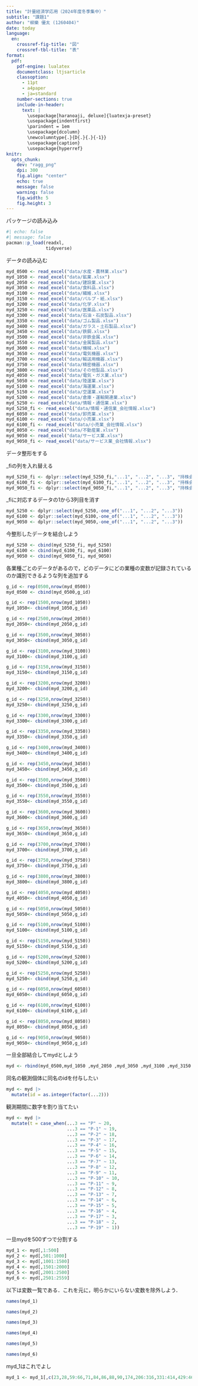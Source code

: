```yaml
---
title: "計量経済学応用（2024年度冬季集中）"
subtitle: "課題1"
author: "柳樂 優太 (1260404)"
date: today
language:
  en:
    crossref-fig-title: "図"
    crossref-tbl-title: "表"
format:
  pdf:
    pdf-engine: lualatex
    documentclass: ltjsarticle
    classoption: 
      - 11pt
      - a4paper
      - ja=standard
    number-sections: true
    include-in-header: 
      text: |
        \usepackage[haranoaji, deluxe]{luatexja-preset}
        \usepackage{indentfirst}
        \parindent = 1em
        \usepackage{dcolumn}
        \newcolumntype{.}{D{.}{.}{-1}}
        \usepackage{caption}
        \usepackage{hyperref}
knitr: 
  opts_chunk: 
    dev: "ragg_png"
    dpi: 300
    fig.align: "center"
    echo: true
    message: false
    warning: false
    fig.width: 5
    fig.height: 3
---
```

パッケージの読み込み
```r
#| echo: false
#| message: false
pacman::p_load(readxl,
               tidyverse)
```

データの読み込む
```r
myd_0500 <- read_excel("data/水産・農林業.xlsx")
myd_1050 <- read_excel("data/鉱業.xlsx")
myd_2050 <- read_excel("data/建設業.xlsx")
myd_3050 <- read_excel("data/食料品.xlsx")
myd_3100 <- read_excel("data/繊維.xlsx")
myd_3150 <- read_excel("data/パルプ・紙.xlsx")
myd_3200 <- read_excel("data/化学.xlsx")
myd_3250 <- read_excel("data/医薬品.xlsx")
myd_3300 <- read_excel("data/石油・石炭製品.xlsx")
myd_3350 <- read_excel("data/ゴム製品.xlsx")
myd_3400 <- read_excel("data/ガラス・土石製品.xlsx")
myd_3450 <- read_excel("data/鉄鋼.xlsx")
myd_3500 <- read_excel("data/非鉄金属.xlsx")
myd_3550 <- read_excel("data/金属製品.xlsx")
myd_3600 <- read_excel("data/機械.xlsx")
myd_3650 <- read_excel("data/電気機器.xlsx")
myd_3700 <- read_excel("data/輸送用機器.xlsx")
myd_3750 <- read_excel("data/精密機器.xlsx")
myd_3800 <- read_excel("data/その他製品.xlsx")
myd_4050 <- read_excel("data/電気・ガス業.xlsx")
myd_5050 <- read_excel("data/陸運業.xlsx")
myd_5100 <- read_excel("data/海運業.xlsx")
myd_5150 <- read_excel("data/空運業.xlsx")
myd_5200 <- read_excel("data/倉庫・運輸関連業.xlsx")
myd_5250 <- read_excel("data/情報・通信業.xlsx")
myd_5250_fi <- read_excel("data/情報・通信業_会社情報.xlsx")
myd_6050 <- read_excel("data/卸売業.xlsx")
myd_6100 <- read_excel("data/小売業.xlsx")
myd_6100_fi <- read_excel("data/小売業_会社情報.xlsx")
myd_8050 <- read_excel("data/不動産業.xlsx")
myd_9050 <- read_excel("data/サービス業.xlsx")
myd_9050_fi <- read_excel("data/サービス業_会社情報.xlsx")
```

データ整形をする

_fiの列を入れ替える
```r
myd_5250_fi <- dplyr::select(myd_5250_fi,"...1", "...2", "...3", "持株会社フラグ", everything())
myd_6100_fi <- dplyr::select(myd_6100_fi,"...1", "...2", "...3", "持株会社フラグ", everything())
myd_9050_fi <- dplyr::select(myd_9050_fi,"...1", "...2", "...3", "持株会社フラグ", everything())
```
_fiに対応するデータの1から3列目を消す
```r
myd_5250 <- dplyr::select(myd_5250,-one_of("...1", "...2", "...3"))
myd_6100 <- dplyr::select(myd_6100,-one_of("...1", "...2", "...3"))
myd_9050 <- dplyr::select(myd_9050,-one_of("...1", "...2", "...3"))
```
今整形したデータを結合しよう
```r
myd_5250 <- cbind(myd_5250_fi, myd_5250)
myd_6100 <- cbind(myd_6100_fi, myd_6100)
myd_9050 <- cbind(myd_9050_fi, myd_9050)
```


各業種ごとのデータがあるので，どのデータにどの業種の変数が記録されているのか識別できるような列を追加する
```r
g_id <- rep(0500,nrow(myd_0500))
myd_0500 <- cbind(myd_0500,g_id)

g_id <- rep(1500,nrow(myd_1050))
myd_1050<- cbind(myd_1050,g_id)

g_id <- rep(2500,nrow(myd_2050))
myd_2050<- cbind(myd_2050,g_id)

g_id <- rep(3500,nrow(myd_3050))
myd_3050<- cbind(myd_3050,g_id)

g_id <- rep(3100,nrow(myd_3100))
myd_3100<- cbind(myd_3100,g_id)

g_id <- rep(3150,nrow(myd_3150))
myd_3150<- cbind(myd_3150,g_id)

g_id <- rep(3200,nrow(myd_3200))
myd_3200<- cbind(myd_3200,g_id)

g_id <- rep(3250,nrow(myd_3250))
myd_3250<- cbind(myd_3250,g_id)

g_id <- rep(3300,nrow(myd_3300))
myd_3300<- cbind(myd_3300,g_id)

g_id <- rep(3350,nrow(myd_3350))
myd_3350<- cbind(myd_3350,g_id)

g_id <- rep(3400,nrow(myd_3400))
myd_3400<- cbind(myd_3400,g_id)

g_id <- rep(3450,nrow(myd_3450))
myd_3450<- cbind(myd_3450,g_id)

g_id <- rep(3500,nrow(myd_3500))
myd_3500<- cbind(myd_3500,g_id)

g_id <- rep(3550,nrow(myd_3550))
myd_3550<- cbind(myd_3550,g_id)

g_id <- rep(3600,nrow(myd_3600))
myd_3600<- cbind(myd_3600,g_id)

g_id <- rep(3650,nrow(myd_3650))
myd_3650<- cbind(myd_3650,g_id)

g_id <- rep(3700,nrow(myd_3700))
myd_3700<- cbind(myd_3700,g_id)

g_id <- rep(3750,nrow(myd_3750))
myd_3750<- cbind(myd_3750,g_id)

g_id <- rep(3800,nrow(myd_3800))
myd_3800<- cbind(myd_3800,g_id)

g_id <- rep(4050,nrow(myd_4050))
myd_4050<- cbind(myd_4050,g_id)

g_id <- rep(5050,nrow(myd_5050))
myd_5050<- cbind(myd_5050,g_id)

g_id <- rep(5100,nrow(myd_5100))
myd_5100<- cbind(myd_5100,g_id)

g_id <- rep(5150,nrow(myd_5150))
myd_5150<- cbind(myd_5150,g_id)

g_id <- rep(5200,nrow(myd_5200))
myd_5200<- cbind(myd_5200,g_id)

g_id <- rep(5250,nrow(myd_5250))
myd_5250<- cbind(myd_5250,g_id)

g_id <- rep(6050,nrow(myd_6050))
myd_6050<- cbind(myd_6050,g_id)

g_id <- rep(6100,nrow(myd_6100))
myd_6100<- cbind(myd_6100,g_id)

g_id <- rep(8050,nrow(myd_8050))
myd_8050<- cbind(myd_8050,g_id)

g_id <- rep(9050,nrow(myd_9050))
myd_9050<- cbind(myd_9050,g_id)
```


一旦全部結合してmydとしよう
```r
myd <- rbind(myd_0500,myd_1050 ,myd_2050 ,myd_3050 ,myd_3100 ,myd_3150 ,myd_3200 ,myd_3250 ,myd_3300 ,myd_3350 ,myd_3400 ,myd_3450 ,myd_3500 ,myd_3550 ,myd_3600 ,myd_3650 ,myd_3700 ,myd_3750 ,myd_3800 ,myd_4050 ,myd_5050,myd_5100,myd_5150,myd_5200,myd_5250,myd_6050,myd_6100,myd_8050,myd_9050)
```

同名の観測個体に同名のidを付与したい
```r
myd <- myd |> 
  mutate(id = as.integer(factor(...2)))
```
観測期間に数字を割り当てたい
```r
myd <- myd |> 
  mutate(t = case_when(...3 == "P" ~ 20,
                       ...3 == "P-1" ~ 19,
                       ...3 == "P-2" ~ 18,
                       ...3 == "P-3" ~ 17,
                       ...3 == "P-4" ~ 16,
                       ...3 == "P-5" ~ 15,
                       ...3 == "P-6" ~ 14,
                       ...3 == "P-7" ~ 13,
                       ...3 == "P-8" ~ 12,
                       ...3 == "P-9" ~ 11,
                       ...3 == "P-10" ~ 10,
                       ...3 == "P-11" ~ 9,
                       ...3 == "P-12" ~ 8,
                       ...3 == "P-13" ~ 7,
                       ...3 == "P-14" ~ 6,
                       ...3 == "P-15" ~ 5,
                       ...3 == "P-16" ~ 4,
                       ...3 == "P-17" ~ 3,
                       ...3 == "P-18" ~ 2,
                       ...3 == "P-19" ~ 1))
```


一旦mydを500ずつで分割する

```r
myd_1 <- myd[,1:500]
myd_2 <- myd[,501:1000]
myd_3 <- myd[,1001:1500]
myd_4 <- myd[,1501:2000]
myd_5 <- myd[,2001:2500]
myd_6 <- myd[,2501:2559]
```

以下は変数一覧である．これを元に，明らかにいらない変数を除外しよう．
```r
names(myd_1)
```


```r
names(myd_2)
```


```r
names(myd_3)
```


```r
names(myd_4)
```


```r
names(myd_5)
```


```r
names(myd_6)
```




myd_1はこれでよし
```r
myd_1 <- myd_1[,c(23,28,59:66,71,84,86,88,90,174,206:316,331:414,429:460,476:500)]
```


